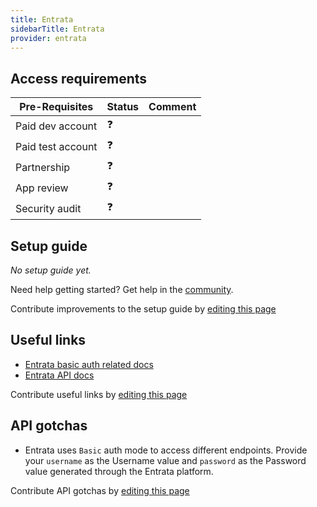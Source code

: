 ```yaml
---
title: Entrata
sidebarTitle: Entrata
provider: entrata
---
```




<Overview />
<PreBuiltTooling />
<PreBuiltUseCases />

## Access requirements
| Pre-Requisites | Status | Comment|
| - | - | - |
| Paid dev account | ❓ |  |
| Paid test account | ❓ |  |
| Partnership | ❓ | |
| App review | ❓ |  |
| Security audit | ❓ | |


## Setup guide

_No setup guide yet._

<Tip>Need help getting started? Get help in the [community](https://nango.dev/slack).</Tip>

<Note>Contribute improvements to the setup guide by [editing this page](https://github.com/nangohq/nango/tree/master/docs-v2/integrations/all/entrata.mdx)</Note>


## Useful links

-   [Entrata basic auth related docs](https://docs.entrata.com/api/v1/documentation)
-   [Entrata API docs](https://docs.entrata.com/api/v1/documentation)

<Note>Contribute useful links by [editing this page](https://github.com/nangohq/nango/tree/master/docs-v2/integrations/all/entrata.mdx)</Note>

## API gotchas

- Entrata uses `Basic` auth mode to access different endpoints. Provide your `username` as the Username value and `password` as the Password value generated through the Entrata platform.

<Note>Contribute API gotchas by [editing this page](https://github.com/nangohq/nango/tree/master/docs-v2/integrations/all/entrata.mdx)</Note>